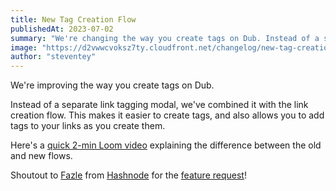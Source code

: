 ```yaml
---
title: New Tag Creation Flow
publishedAt: 2023-07-02
summary: "We're changing the way you create tags on Dub. Instead of a separate link tagging modal, we've combined it with the link creation flow."
image: "https://d2vwwcvoksz7ty.cloudfront.net/changelog/new-tag-creation-flow.png"
author: "steventey"
---
```


We're improving the way you create tags on Dub.

Instead of a separate link tagging modal, we've combined it with the link creation flow. This makes it easier to create tags, and also allows you to add tags to your links as you create them.

Here's a [quick 2-min Loom video](https://www.loom.com/share/f7c17d8bcaf443f2a971a620a3a3126f) explaining the difference between the old and new flows.

Shoutout to [Fazle](https://twitter.com/fazlerocks) from [Hashnode](https://hashnode.com/) for the [feature request](https://github.com/steven-tey/dub/issues/240)!
